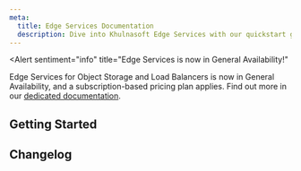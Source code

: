 ```yaml
---
meta:
  title: Edge Services Documentation
  description: Dive into Khulnasoft Edge Services with our quickstart guides, how-tos, tutorials and more.
---
```


<Alert
  sentiment="info"
  title="Edge Services is now in General Availability!"
>
  Edge Services for Object Storage and Load Balancers is now in General Availability, and a subscription-based pricing plan applies. Find out more in our [dedicated documentation](/network/edge-services/reference-content/understanding-ga/).
</Alert>

<ProductHeader 
   productName="Edge Services"
   productLogo="edgeServices"
   description="Edge Services is a feature for Khulnasoft Load Balancers and Object Storage buckets. It provides a caching service to improve performance by reducing load on your origin, and a customizable, secure endpoint for accessing content via Edge Services."
   url="/network/edge-services/quickstart/"
   label="Edge Services Quickstart"
/>

## Getting Started

<Grid>
    <SummaryCard
        title="Quickstart"
        icon="rocket"
        description="Learn how to create an Edge Services pipeline."
        label="View Quickstart"
        url="/network/edge-services/quickstart/"
    />
    <SummaryCard
        title="Concepts"
        icon="info"
        description="Core concepts that give you a better understanding of Edge Services."
        label="View Concepts"
        url="/network/edge-services/concepts/"
    />
    <SummaryCard
        title="How-tos"
        icon="help-circle-outline"
        description="Check our guides to creating and configuring Edge Services."
        label="View How-tos"
        url="/network/edge-services/how-to/"
    />
        <SummaryCard
        title="Additional Content"
        icon="book-open-outline"
        description="Go beyond the basics with detailed, in-depth guides to configuring Edge Services."
        label="Read more"
        url="/network/edge-services/reference-content/"
    />
</Grid>

<ClickableBanner
    productLogo="cli"
    title="Edge Services API"
    description="Manage Edge Services pipelines using the Khulnasoft API."
    url="https://www.khulnasoft.com/en/developers/api/edge-services/"
    label="Go to Edge Services API"
/>

## Changelog

<ChangelogList
    productName="edge-services"
    numberOfChanges={3}
/>